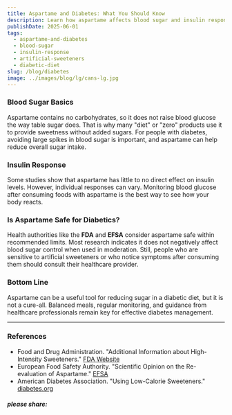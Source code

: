 ```yaml
---
title: Aspartame and Diabetes: What You Should Know
description: Learn how aspartame affects blood sugar and insulin response. Discover research about artificial sweeteners and diabetes management.
publishDate: 2025-06-01
tags:
  - aspartame-and-diabetes
  - blood-sugar
  - insulin-response
  - artificial-sweeteners
  - diabetic-diet
slug: /blog/diabetes
image: ../images/blog/lg/cans-lg.jpg
---
```


### Blood Sugar Basics

Aspartame contains no carbohydrates, so it does not raise blood glucose the way table sugar does. That is why many "diet" or "zero" products use it to provide sweetness without added sugars. For people with diabetes, avoiding large spikes in blood sugar is important, and aspartame can help reduce overall sugar intake.

### Insulin Response

Some studies show that aspartame has little to no direct effect on insulin levels. However, individual responses can vary. Monitoring blood glucose after consuming foods with aspartame is the best way to see how your body reacts.

### Is Aspartame Safe for Diabetics?

Health authorities like the **FDA** and **EFSA** consider aspartame safe within recommended limits. Most research indicates it does not negatively affect blood sugar control when used in moderation. Still, people who are sensitive to artificial sweeteners or who notice symptoms after consuming them should consult their healthcare provider.

### Bottom Line

Aspartame can be a useful tool for reducing sugar in a diabetic diet, but it is not a cure-all. Balanced meals, regular monitoring, and guidance from healthcare professionals remain key for effective diabetes management.

* * *

### References

*   Food and Drug Administration. "Additional Information about High-Intensity Sweeteners." [FDA Website](https://www.fda.gov/food/food-additives-petitions/additional-information-about-high-intensity-sweeteners-permitted-use-food-united-states)
*   European Food Safety Authority. "Scientific Opinion on the Re-evaluation of Aspartame." [EFSA](https://www.efsa.europa.eu/)
*   American Diabetes Association. "Using Low-Calorie Sweeteners." [diabetes.org](https://diabetes.org)

  

##### please share:
